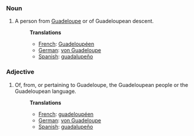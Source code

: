===Noun===
#A person from [[Guadeloupe]] or of Guadeloupean descent.
#:'''Translations'''
#:*[[French]]: [[Guadeloupéen]]
#:*[[German]]: [[von Guadeloupe]]
#:*[[Spanish]]: [[guadalupeño]]

===Adjective===
#Of, from, or pertaining to Guadeloupe, the Guadeloupean people or the Guadeloupean language.
#:'''Translations'''
#:*[[French]]: [[guadeloupéen]]
#:*[[German]]: [[von Guadeloupe]]
#:*[[Spanish]]: [[guadalupeño]]
